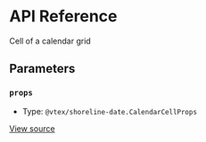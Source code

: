 # API Reference

Cell of a calendar grid

## Parameters

### `props`

- Type: `@vtex/shoreline-date.CalendarCellProps`

[View source](https://github.com/vtex/shoreline/blob/0a5cb1b9f/packages/date/src/calendar/calendar-cell.tsx#L12)
